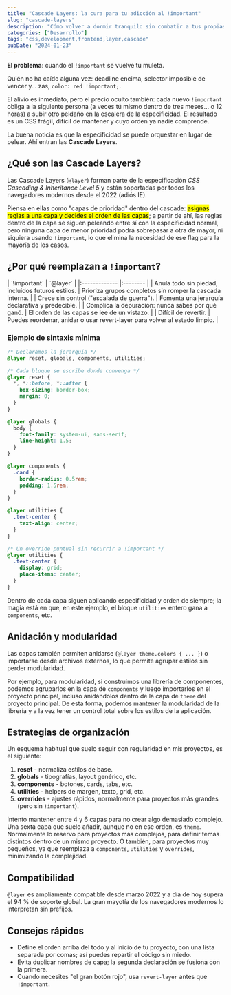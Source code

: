 ```yaml
---
title: "Cascade Layers: la cura para tu adicción al !important"
slug: "cascade-layers"
description: "Cómo volver a dormir tranquilo sin combatir a tus propias hojas de estilo"
categories: ["Desarrollo"]
tags: "css,development,frontend,layer,cascade"
pubDate: "2024-01-23"
---
```



**El problema**: cuando el `!important` se vuelve tu muleta.

Quién no ha caído alguna vez: deadline encima, selector imposible de vencer y… zas, `color: red !important;`.

El alivio es inmediato, pero el precio oculto también: cada nuevo `!important` obliga a la siguiente persona (a veces tú mismo dentro de tres meses... o 12 horas) a subir otro peldaño en la escalera de la especificidad. El resultado es un CSS frágil, difícil de mantener y cuyo orden ya nadie comprende.

La buena noticia es que la especificidad se puede orquestar en lugar de pelear. Ahí entran las **Cascade Layers**.

## ¿Qué son las Cascade Layers?

Las Cascade Layers (`@layer`) forman parte de la especificación <i lang="en">CSS Cascading & Inheritance Level 5</i> y están soportadas por todos los navegadores modernos desde el 2022 (adiós IE).

Piensa en ellas como "capas de prioridad" dentro del cascade: <mark>asignas reglas a una capa y decides el orden de las capas</mark>; a partir de ahí, las reglas dentro de la capa se siguen peleando entre sí con la especificidad normal, pero ninguna capa de menor prioridad podrá sobrepasar a otra de mayor, ni siquiera usando `!important`, lo que elimina la necesidad de ese flag para la mayoría de los casos.

## ¿Por qué reemplazan a `!important`?

<HorizontalScroll>
| `!important` | `@layer` |
|:------------- |:-------- |
| Anula todo sin piedad, incluidos futuros estilos. | Prioriza grupos completos sin romper la cascada interna. |
| Crece sin control ("escalada de guerra"). | Fomenta una jerarquía declarativa y predecible. |
| Complica la depuración: nunca sabes por qué ganó. | El orden de las capas se lee de un vistazo. |
| Difícil de revertir. | Puedes reordenar, anidar o usar revert-layer para volver al estado limpio. |
</HorizontalScroll>

### Ejemplo de sintaxis mínima

```css
/* Declaramos la jerarquía */
@layer reset, globals, components, utilities;

/* Cada bloque se escribe donde convenga */
@layer reset {
  *, *::before, *::after {
    box-sizing: border-box;
    margin: 0;
  }
}

@layer globals {
  body {
    font-family: system-ui, sans-serif;
    line-height: 1.5;
  }
}

@layer components {
  .card {
    border-radius: 0.5rem;
    padding: 1.5rem;
  }
}

@layer utilities {
  .text-center {
    text-align: center;
  }
}

/* Un override puntual sin recurrir a !important */
@layer utilities {
  .text-center {
    display: grid;
    place-items: center;
  }
}
```

Dentro de cada capa siguen aplicando especificidad y orden de siempre; la magia está en que, en este ejemplo, el bloque `utilities` entero gana a `components`, etc.

## Anidación y modularidad

Las capas también permiten anidarse (`@layer theme.colors { ... }`) o importarse desde archivos externos, lo que permite agrupar estilos sin perder modularidad.

Por ejemplo, para modularidad, si construimos una librería de componentes, podemos agruparlos en la capa de `components` y luego importarlos en el proyecto principal, incluso anidándolos dentro de la capa de `theme` del proyecto principal. De esta forma, podemos mantener la modularidad de la librería y a la vez tener un control total sobre los estilos de la aplicación.

## Estrategias de organización

Un esquema habitual que suelo seguir con regularidad en mis proyectos, es el siguiente:

1. **reset** - normaliza estilos de base.
2. **globals** - tipografías, layout genérico, etc.
3. **components** - botones, cards, tabs, etc.
4. **utilities** - helpers de margen, texto, grid, etc.
5. **overrides** - ajustes rápidos, normalmente para proyectos más grandes (pero sin `!important`).

Intento mantener entre 4 y 6 capas para no crear algo demasiado complejo. Una sexta capa que suelo añadir, aunque no en ese orden, es `theme`. Normalmente lo reservo para proyectos más complejos, para definir temas distintos dentro de un mismo proyecto. O también, para proyectos muy pequeños, ya que reemplaza a `components`, `utilities` y `overrides`, minimizando la complejidad.

## Compatibilidad

`@layer` es ampliamente compatible desde marzo 2022 y a día de hoy supera el 94 % de soporte global. La gran mayotía de los navegadores modernos lo interpretan sin prefijos.

<CanIUse feature="css-cascade-layers" meta="eb67" />

## Consejos rápidos

- Define el orden arriba del todo y al inicio de tu proyecto, con una lista separada por comas; así puedes repartir el código sin miedo.
- Evita duplicar nombres de capa; la segunda declaración se fusiona con la primera.
- Cuando necesites "el gran botón rojo", usa <ExternalLink href="https://developer.mozilla.org/en-US/docs/Web/CSS/revert-layer" aria-label="Abrir la documentación de MDN sobre revert-layer en una nueva pestaña">`revert-layer`</ExternalLink> antes que `!important`.

